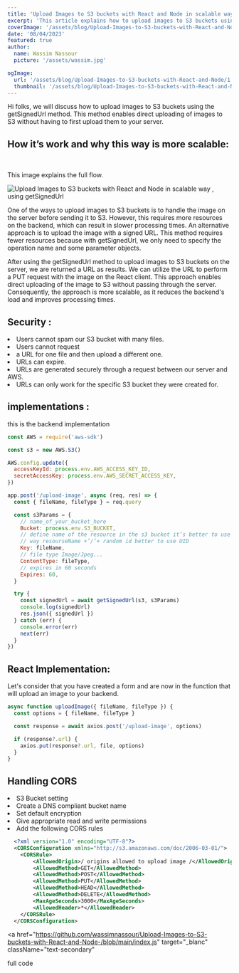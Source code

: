 ```yaml
---
title: 'Upload Images to S3 buckets with React and Node in scalable way , using getSignedUrl'
excerpt: 'This article explains how to upload images to S3 buckets using the `getSignedUrl` method. This method enables direct uploading of images to S3 without having to first upload them to your server.'
coverImage: '/assets/blog/Upload-Images-to-S3-buckets-with-React-and-Node/1.png'
date: '08/04/2023'
featured: true
author:
  name: Wassim Nassour
  picture: '/assets/wassim.jpg'

ogImage:
  url: '/assets/blog/Upload-Images-to-S3-buckets-with-React-and-Node/1.png'
  thumbnail: '/assets/blog/Upload-Images-to-S3-buckets-with-React-and-Node/1.png'
---
```


Hi folks, we will discuss how to upload images to S3 buckets using the <Tag>getSignedUrl</Tag> method. This method enables direct uploading of images to S3 without having to first upload them to your server.

## How it’s work and why this way is more scalable:

<br />

This image explains the full flow.

<Img
  className="w-full"
  alt="Upload Images to S3 buckets with React and Node in scalable way , using getSignedUrl"
  src="/assets/blog/Upload-Images-to-S3-buckets-with-React-and-Node/flow.png"
/>

One of the ways to upload images to S3 buckets is to handle the image on the server before sending it to S3. However, this requires more resources on the backend, which can result in slower processing times. An alternative approach is to upload the image with a signed URL. This method requires fewer resources because with <Tag>getSignedUrl</Tag>, we only need to specify the operation name and some parameter objects.

After using the <Tag>getSignedUrl</Tag> method to upload images to S3 buckets on the server, we are returned a URL as results. We can utilize the URL to perform a PUT request with the image on the React client. This approach enables direct uploading of the image to S3 without passing through the server. Consequently, the approach is more scalable, as it reduces the backend's load and improves processing times.

## Security :

<li> Users cannot spam our S3 bucket with many files.</li>
<li> Users cannot request</li>
<li> a URL for one file and then upload a different one. </li>
<li> URLs can expire.</li>
<li>
  URLs are generated securely through a request between our server and AWS.
</li>

<li>URLs can only work for the specific S3 bucket they were created for.</li>

## implementations :

this is the backend implementation

```javascript
const AWS = require('aws-sdk')

const s3 = new AWS.S3()

AWS.config.update({
  accessKeyId: process.env.AWS_ACCESS_KEY_ID,
  secretAccessKey: process.env.AWS_SECRET_ACCESS_KEY,
})

app.post('/upload-image', async (req, res) => {
  const { fileName, fileType } = req.query

  const s3Params = {
    // name_of_your_bucket_here
    Bucket: process.env.S3_BUCKET,
    // define name of the resource in the s3 bucket it’s better to use it like this
    // way resourseName +’/’+ random id better to use UID
    Key: fileName,
    // file type Image/Jpeg...
    ContentType: fileType,
    // expires in 60 seconds
    Expires: 60,
  }

  try {
    const signedUrl = await getSignedUrl(s3, s3Params)
    console.log(signedUrl)
    res.json({ signedUrl })
  } catch (err) {
    console.error(err)
    next(err)
  }
})
```

## React Implementation:

Let's consider that you have created a form and are now in the function that will upload an image to your backend.

```javascript
async function uploadImage({ fileName, fileType }) {
  const options = { fileName, fileType }

  const response = await axios.post('/upload-image', options)

  if (response?.url) {
    axios.put(response?.url, file, options)
  }
}
```

<h2 styles={{ color: 'secondary' }}>Handling CORS</h2>

<li>S3 Bucket setting</li>
<li>Create a DNS compliant bucket name</li>
<li>Set default encryption</li>
<li>Give appropriate read and write permissions</li>
<li>Add the following CORS rules</li>

```xml
  <?xml version="1.0" encoding="UTF-8"?>
  <CORSConfiguration xmlns="http://s3.amazonaws.com/doc/2006-03-01/">
    <CORSRule>
        <AllowedOrigin>/ origins allowed to upload image /</AllowedOrigin>
        <AllowedMethod>GET</AllowedMethod>
        <AllowedMethod>POST</AllowedMethod>
        <AllowedMethod>PUT</AllowedMethod>
        <AllowedMethod>HEAD</AllowedMethod>
        <AllowedMethod>DELETE</AllowedMethod>
        <MaxAgeSeconds>3000</MaxAgeSeconds>
        <AllowedHeader>*</AllowedHeader>
    </CORSRule>
  </CORSConfiguration>

```

<a
  href="https://github.com/wassimnassour/Upload-Images-to-S3-buckets-with-React-and-Node-/blob/main/index.js"
  target="_blanc"
  className="text-secondary"
>
  full code
</a>

